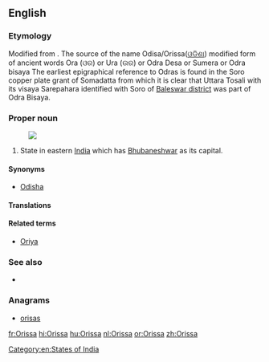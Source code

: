 {{also|orissa}}
==English==
{{wikipedia}}

===Etymology===
Modified from {{etyl|or|en}} {{term|ଓର (ଉର)|tr=Ora|sc=Orya}}. The source of the name Odisa/Orissa([[ଓଡିଶା]]) modified form of ancient words Ora (ଓର) or Ura (ଉର) or Odra Desa or Sumera or Odra bisaya The earliest epigraphical reference to Odras is found in the Soro copper plate grant of Somadatta from which it is clear that Uttara Tosali with its visaya Sarepahara identified with Soro of [[Baleswar district]] was part of Odra Bisaya.

===Proper noun===
{{en-proper noun}}
[[Image:Orissa in India (disputed hatched).svg|thumb|]]
# State in eastern [[India]] which has [[Bhubaneshwar]] as its capital.

====Synonyms====
* [[Odisha]]

====Translations====
{{trans-see|Odisha}}

====Related terms====
* [[Oriya]]

===See also===
* {{list|en|states of India}}

===Anagrams===
* [[orisas#English|orisas]]

[[Category:en:States of India]]

[[fr:Orissa]]
[[hi:Orissa]]
[[hu:Orissa]]
[[nl:Orissa]]
[[or:Orissa]]
[[zh:Orissa]]